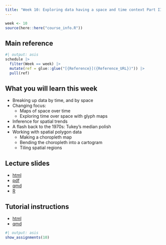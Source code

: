 ```yaml
---
title: "Week 10: Exploring data having a space and time context Part II"
---
```


```r
week <- 10
source(here::here("course_info.R"))
```

## Main reference

```r
#| output: asis
schedule |>
  filter(Week == week) |>
  mutate(ref = glue::glue("[{Reference}]({Reference_URL})")) |>
  pull(ref)
```

## What you will learn this week

- Breaking up data by time, and by space
- Changing focus: 
    - Maps of space over time
    - Exploring time over space with glyph maps
- Inference for spatial trends
- A flash back to the 1970s: Tukey's median polish 
- Working with spatial polygon data
    - Making a choropleth map
    - Bending the choropleth into a cartogram
    - Tiling spatial regions
    
## Lecture slides

- [html](https://ddde.numbat.space/week10/slides.html)
- [pdf](https://ddde.numbat.space/week10/slides.pdf)
- [qmd](https://ddde.numbat.space/week10/slides.qmd)
- [R](https://ddde.numbat.space/week10/slides.R)

## Tutorial instructions

- [html](https://ddde.numbat.space/week10/tutorial.html)
- [qmd](https://ddde.numbat.space/week10/tutorial.qmd)

```r
#| output: asis
show_assignments(10)
```
